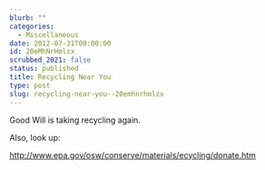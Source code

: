 ```yaml
---
blurb: ""
categories:
  - Miscellaneous
date: 2012-07-31T00:00:00
id: 20eMhNrHmlzx
scrubbed_2021: false
status: published
title: Recycling Near You
type: post
slug: recycling-near-you--20emhnrhmlzx
---
```


Good Will is taking recycling again. 

Also, look up:

http://www.epa.gov/osw/conserve/materials/ecycling/donate.htm